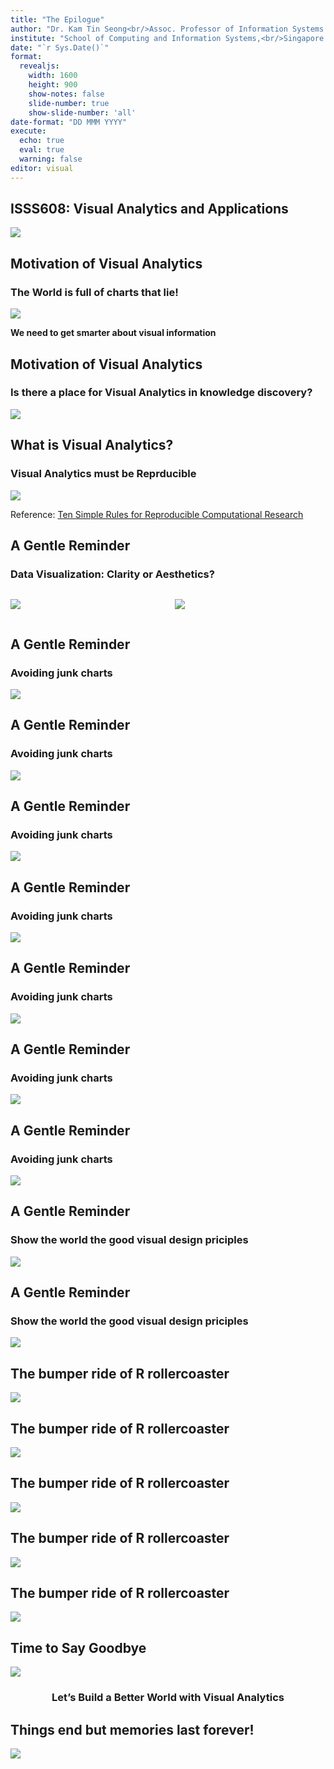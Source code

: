 ```yaml
---
title: "The Epilogue"
author: "Dr. Kam Tin Seong<br/>Assoc. Professor of Information Systems (Practice)"
institute: "School of Computing and Information Systems,<br/>Singapore Management University"
date: "`r Sys.Date()`"
format: 
  revealjs:
    width: 1600
    height: 900
    show-notes: false
    slide-number: true
    show-slide-number: 'all'
date-format: "DD MMM YYYY"
execute: 
  echo: true
  eval: true
  warning: false
editor: visual
---
```


## ISSS608: Visual Analytics and Applications

![](img/image10-1.jpg)

## Motivation of Visual Analytics

### The World is full of charts that lie!

![](img/image10-2.jpg)

**We need to get smarter about visual information**

## Motivation of Visual Analytics

### Is there a place for Visual Analytics in knowledge discovery?

![](img/image10-3.jpg)

## What is Visual Analytics?

### Visual Analytics must be Reprducible

![](img/image10-4.jpg)

Reference: [Ten Simple Rules for Reproducible Computational Research](https://journals.plos.org/ploscompbiol/article?id=10.1371/journal.pcbi.1003285#s9)

## A Gentle Reminder

### Data Visualization: Clarity or Aesthetics?

::: columns
::: {.column width="50%"}
![](img/image10-5a.png)
:::

::: {.column width="50%"}
![](img/image10-5b.png)
:::
:::

## A Gentle Reminder

### Avoiding junk charts

![](img/image10-6.jpg)

## A Gentle Reminder

### Avoiding junk charts

![](img/image10-6.jpg)

## A Gentle Reminder

### Avoiding junk charts

![](img/image10-7.jpg)

## A Gentle Reminder

### Avoiding junk charts

![](img/image10-8.jpg)

## A Gentle Reminder

### Avoiding junk charts

![](img/image10-9.jpg)

## A Gentle Reminder

### Avoiding junk charts

![](img/image10-10.jpg)

## A Gentle Reminder

### Avoiding junk charts

![](img/image10-11.jpg)

## A Gentle Reminder

### Show the world the good visual design priciples

![](img/image10-12.jpg)

## A Gentle Reminder

### Show the world the good visual design priciples

![](img/image10-13.jpg)

## The bumper ride of R rollercoaster

![](img/image10-14.png)

## The bumper ride of R rollercoaster

![](img/image10-15.png)

## The bumper ride of R rollercoaster

![](img/image10-16.png)

## The bumper ride of R rollercoaster

![](img/image10-17.png)

## The bumper ride of R rollercoaster

![](img/image10-18.png)

## Time to Say Goodbye

![](img/image10-19.jpg)

::: {style="text-align: center"}
### Let's Build a Better World with Visual Analytics
:::

## Things end but memories last forever!

![](img/image10-20.jpg)
